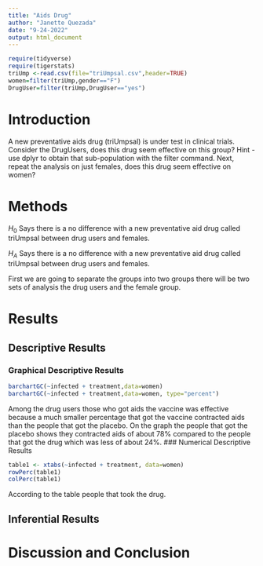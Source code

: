 ```yaml
---
title: "Aids Drug"
author: "Janette Quezada"
date: "9-24-2022"
output: html_document
---
```


```r
require(tidyverse)
require(tigerstats)
triUmp <-read.csv(file="triUmpsal.csv",header=TRUE)
women=filter(triUmp,gender=="F")
DrugUser=filter(triUmp,DrugUser=="yes")
```

# Introduction

<!--In this section you explain what you are trying to show.  Where did the data come from?  What is the research or other question you are trying to answer?  If you skimp in this section expect to be marked down in your grade. Paint a picture of the project a couple of paragraphs is expected!-->

A new  preventative aids drug (triUmpsal) is under test in clinical trials. Consider the DrugUsers, does this drug seem effective on this group?  Hint - use dplyr to obtain that sub-population with the filter command.  Next, repeat the analysis on just females, does this drug seem effective on women?

<!-- Be sure to produce Descriptive Results and Inferential Results for both groups. !-->

# Methods

<!--Decide on your methods:  use "variable analysis" or other appropriate descriptors.  Make sure to choose at least one graphical method and at least one numerical method. Discuss what data manipulations may be needed, for example sub-setting or other binning procedures and what sort of graphical displays and inferential tools will be used!-->
$H_0$ Says there is a no difference with a new preventative aid drug called triUmpsal between drug users and females.

$H_A$ Says there is a no difference with a new preventative aid drug called triUmpsal between drug users and females.

First we are going to separate the groups into two groups there will be two sets of analysis the drug users and the female group.

# Results

<!--Divide this section into two sub-sections:  One for your descriptive results and one for your inferential results.!-->

## Descriptive Results

### Graphical Descriptive Results

<!--Graphical results here.  Make sure to show your code.  Provide appropriate labels for axes, giving units if possible, and provide a good title for the graph, too.  Use the graphical results to describe patterns, if any, that exist in the data as focused toward the research question. Bottom line is to explain the features of the graph that are relevant to conforming to or departing from what is expected by the null hypothesis !-->
```r
barchartGC(~infected + treatment,data=women)
barchartGC(~infected + treatment,data=women, type="percent")

```

Among the drug users those who got aids the vaccine was effective because a much smaller percentage that got the vaccine contracted aids than the people that got the placebo. On the graph the people that got the placebo shows they contracted aids of about 78% compared to the people that got the drug which was less of about 24%.
### Numerical Descriptive Results

<!--Numerical results go here. Use the numerical results to describe the patterns, if any, that exist in the data as focused toward the research question!-->
```r
table1 <- xtabs(~infected + treatment, data=women)
rowPerc(table1)
colPerc(table1)
```


According to the table people that took the drug.

## Inferential Results

<!--State hypothesis clearly.  Make sure your discussion of the inferential test covers all the aspects that the test output produces, such as test statistic, p-value etc.  Make a decision about the null hypothesis, explain the assumptions on which the selected test/procedure was based, and why the chosen procedure satisfies the assumptions and is appropriate to answer the research question!-->



# Discussion and Conclusion

<!--Discussion and conclusion here.  If you found a relationship be sure to consider whether the relationship occurs because one of the variables causes the other, or whether they perhasps are related for some other reason.  Watch the chapter 6 videos from the George Town videos collection.!

Report on both Drug Users and Females.  Be sure to include the odds for both groups.
-->

 
